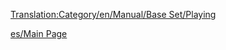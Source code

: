 [[Translation:Category/en/Manual/Base Set/Playing]]

{{en/Bilingual box| es
| Los artículos directamente relacionados con el juego está aquí.
| ''Articles directly relating to playing the game are here.''}}

[[es/Main Page]]